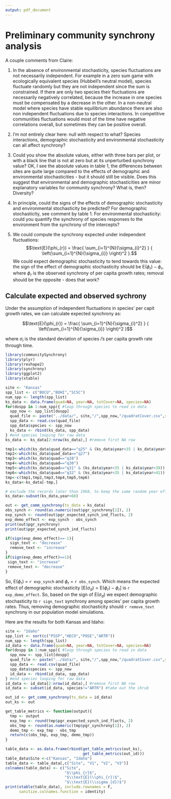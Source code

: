 ```yaml
---
output: pdf_document
---
```

# Preliminary community synchrony analysis

A couple comments from Claire:

1. In the absence of environmental stochasticity, species fluctuations are not necessarily independent. 
For example in a zero sum game with ecologically equivalent species (Hubbell's neutral model), species fluctuate randomly but they are not independent since the sum is constrained. If there are only two species their fluctuations are necessarily negatively correlated, because the increase in one species must be compensated by a decrease in the other. In a non-neutral model where species have stable equilibrium abundance there are also non independent fluctuations due to species interactions. In competitive communities fluctuations would most of the time have negative correlations overall, but sometimes they can be positive overall.

2. I'm not entirely clear here: null with respect to what? Species interactions, demographic stochasticity and environmental stochasticity can all affect synchrony?

3. Could you show the absolute values, either with three bars per plot, or with a black line that is not at zero but at its unperturbed synchrony value? OK, I see the absolute values in table 1, the differences between sites are quite large compared to the effects of demographic and environmental stochasticities - but it should still be visible. Does this suggest that environmental and demographic stochasticities are minor explanatory variables for community synchrony? What is, then? Diversity?

4. In principle, could the signs of the effects of demographic stochasticity and environmental stochasticity be predicted? For demographic stochasticity, see comment by table 1. For environmental stochasticity: could you quantify the synchrony of species responses to the environment from the synchrony of the intercepts?

5. We could compute the synchrony expected under independent fluctuations: 
$$\text{E}(\phi_{r}) = \frac{ \sum_{i=1}^{N}{\sigma_{i}^2} } { \left(\sum_{i=1}^{N}{\sigma_{i}} \right)^2 }.$$
We could expect demographic stochasticity to tend towards this value: the sign of the effect of demographic stochasticity should be $\text{E}(\phi_{r}) - \phi_{r}$, where $\phi_{r}$ is the observed synchrony of per capita growth rates; removal should be the opposite - does that work?


## Calculate expected and observed sychrony
Under the assumption of independent fluctuations in species' per capit growth rates, we can calculate expected synchrony as:

$$\text{E}(\phi_{r}) = \frac{ \sum_{i=1}^{N}{\sigma_{i}^2} } { \left(\sum_{i=1}^{N}{\sigma_{i}} \right)^2 }$$

where $\sigma_{i}$ is the standard deviation of species $i$'s per capita growth rate through time. 

```r
library(communitySynchrony)
library(plyr)
library(reshape2)
library(synchrony)
library(ggplot2)
library(xtable)
```

```r
site <- "Kansas"
spp_list <- c("BOCU","BOHI","SCSC")
num_spp <- length(spp_list)
ks_data <- data.frame(quad=NA, year=NA, totCover=NA, species=NA)
for(dospp in 1:num_spp){ #loop through species to read in data
  spp_now <- spp_list[dospp]
  quad_file <- paste("../data/", site,"/",spp_now,"/quadratCover.csv",sep="")
  spp_data <- read.csv(quad_file)
  spp_data$species <- spp_now
  ks_data <- rbind(ks_data, spp_data)
} #end species looping for raw data
ks_data <- ks_data[2:nrow(ks_data),] #remove first NA row

tmp1<-which(ks_data$quad_data=="q25" & (ks_data$year<35 | ks_data$year>62))
tmp2<-which(ks_data$quad_data=="q27")
tmp3<-which(ks_data$quad=="q28")
tmp4<-which(ks_data$quad=="q30")
tmp5<-which(ks_data$quad=="q31" & (ks_data$year<35 | ks_data$year>39))
tmp6<-which(ks_data$quad=="q32" & (ks_data$year<35 | ks_data$year>41))
tmp<-c(tmp1,tmp2,tmp3,tmp4,tmp5,tmp6)
ks_data<-ks_data[-tmp,]

# exclude the records later than 1968, to keep the same random year effect...
ks_data<-subset(ks_data,year<68)

out <- get_comm_synchrony(ts_data = ks_data)
obs_synch <- round(as.numeric(out$pgr_synchrony[1]), 2)
exp_synch <- round(out$pgr_expected_synch_ind_flucts, 2)
exp_demo_effect <- exp_synch - obs_synch
print(out$pgr_synchrony)
print(out$pgr_expected_synch_ind_flucts)
```

```r
if(sign(exp_demo_effect)==-1){
  sign_text <- "decrease"
  remove_text <- "increase"
}
if(sign(exp_demo_effect)==1){
 sign_text <- "increase"
 remove_text <- "decrease" 
}
```

So, $\text{E}(\phi_{r})$ = `r exp_synch` and $\phi_{r}$ = `r obs_synch`. Which means the expected effect of demographic stochasticity [$\text{E}(\sigma_{d}) = \text{E}(\phi_{r}) - \phi_{r}$] is `r exp_demo_effect`. So, based on the sign of $\text{E}(\sigma_{d})$ we expect demographic stochasticity to `r sign_text` synchrony among species' per capita growth rates. Thus, removing demographic stochasticity should `r remove_text` synchrony in our population model simulations.

Here are the results for both Kansas and Idaho:

```r
site <- "Idaho"
spp_list <- sort(c("PSSP","HECO","POSE","ARTR"))
num_spp <- length(spp_list)
id_data <- data.frame(quad=NA, year=NA, totCover=NA, species=NA)
for(dospp in 1:num_spp){ #loop through species to read in data
  spp_now <- spp_list[dospp]
  quad_file <- paste("../data/", site,"/",spp_now,"/quadratCover.csv",sep="")
  spp_data <- read.csv(quad_file)
  spp_data$species <- spp_now
  id_data <- rbind(id_data, spp_data)
} #end species looping for raw data
id_data <- id_data[2:nrow(id_data),] #remove first NA row
id_data <- subset(id_data, species!="ARTR") #take out the shrub

out_id <- get_comm_synchrony(ts_data = id_data)
out_ks <- out
```

```r
get_table_metrics <- function(output){
  tmp <- output
  exp_tmp <- round(tmp$pgr_expected_synch_ind_flucts, 2)
  obs_tmp <- round(as.numeric(tmp$pgr_synchrony[1]), 2)
  demo_tmp <- exp_tmp - obs_tmp
  return(c(obs_tmp, exp_tmp, demo_tmp))
}

table_data <- as.data.frame(rbind(get_table_metrics(out_ks),
                                  get_table_metrics(out_id)))
table_data$Site <-c("Kansas", "Idaho")
table_data <- table_data[,c("Site", "V1", "V2", "V3")]
colnames(table_data) <- c("Site",
                          "$\\phi_{r}$", 
                          "$\\text{E}(\\phi_{r})$", 
                          "$\\text{E}(\\sigma_{d})$")
print(xtable(table_data), include.rownames = F, 
      sanitize.colnames.function = identity)
```
